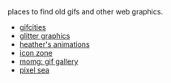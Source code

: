 
places to find old gifs and other web graphics.

- [gifcities](https://gifcities.org/)
- [glitter graphics](https://www.glitter-graphics.com/)
- [heather's animations](https://kawaiiyuri.com/fishy/index.html)
- [icon zone](http://wrasse.pw/joel/icons/)
- [momg: gif gallery](https://momg.neocities.org/)
- [pixel sea](https://pixelsea.neocities.org)
